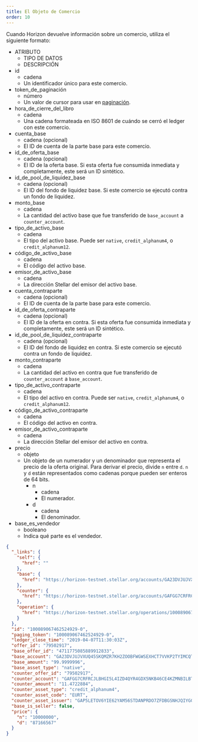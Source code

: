 ```yaml
---
title: El Objeto de Comercio
order: 10
---
```



Cuando Horizon devuelve información sobre un comercio, utiliza el siguiente formato:

<AttributeTable>

- ATRIBUTO
  - TIPO DE DATOS
  - DESCRIPCIÓN
- id
  - cadena
  - Un identificador único para este comercio.
- token_de_paginación
  - número
  - Un valor de cursor para usar en [paginación](../../structure/pagination/README.mdx).
- hora_de_cierre_del_libro
  - cadena
  - Una cadena formateada en ISO 8601 de cuándo se cerró el ledger con este comercio.
- cuenta_base
  - cadena (opcional)
  - El ID de cuenta de la parte base para este comercio.
- id_de_oferta_base
  - cadena (opcional)
  - El ID de la oferta base. Si esta oferta fue consumida inmediata y completamente, este será un ID sintético.
- id_de_pool_de_liquidez_base
  - cadena (opcional)
  - El ID del fondo de liquidez base. Si este comercio se ejecutó contra un fondo de liquidez.
- monto_base
  - cadena
  - La cantidad del activo base que fue transferido de `base_account` a `counter_account`.
- tipo_de_activo_base
  - cadena
  - El tipo del activo base. Puede ser `native`, `credit_alphanum4`, o `credit_alphanum12`.
- código_de_activo_base
  - cadena
  - El código del activo base.
- emisor_de_activo_base
  - cadena
  - La dirección Stellar del emisor del activo base.
- cuenta_contraparte
  - cadena (opcional)
  - El ID de cuenta de la parte base para este comercio.
- id_de_oferta_contraparte
  - cadena (opcional)
  - El ID de la oferta en contra. Si esta oferta fue consumida inmediata y completamente, este será un ID sintético.
- id_de_pool_de_liquidez_contraparte
  - cadena (opcional)
  - El ID del fondo de liquidez en contra. Si este comercio se ejecutó contra un fondo de liquidez.
- monto_contraparte
  - cadena
  - La cantidad del activo en contra que fue transferido de `counter_account` a `base_account`.
- tipo_de_activo_contraparte
  - cadena
  - El tipo del activo en contra. Puede ser `native`, `credit_alphanum4`, o `credit_alphanum12`.
- código_de_activo_contraparte
  - cadena
  - El código del activo en contra.
- emisor_de_activo_contraparte
  - cadena
  - La dirección Stellar del emisor del activo en contra.
- precio
  - objeto
  - Un objeto de un numerador y un denominador que representa el precio de la oferta original. Para derivar el precio, divide `n` entre `d`. `n` y `d` están representados como cadenas porque pueden ser enteros de 64 bits.
    - n
      - cadena
      - El numerador.
    - d
      - cadena
      - El denominador.
- base_es_vendedor
  - booleano
  - Indica qué parte es el vendedor.

</AttributeTable>

<ExampleResponse>

```json
{
  "_links": {
    "self": {
      "href": ""
    },
    "base": {
      "href": "https://horizon-testnet.stellar.org/accounts/GA23DVJUJVXUQ45SKQMZR7KH2ZOOBFWGWSEXHCT7VVKP2TYIMCQTQGNQ"
    },
    "counter": {
      "href": "https://horizon-testnet.stellar.org/accounts/GAFGG7CRFRCJLBHGI5L4IZD4QYR4GDX5NKB46CE4KZMNBILBTP3L4M75"
    },
    "operation": {
      "href": "https://horizon-testnet.stellar.org/operations/100089067462524929"
    }
  },
  "id": "100089067462524929-0",
  "paging_token": "100089067462524929-0",
  "ledger_close_time": "2019-04-07T11:30:03Z",
  "offer_id": "79502917",
  "base_offer_id": "4711775085889912833",
  "base_account": "GA23DVJUJVXUQ45SKQMZR7KH2ZOOBFWGWSEXHCT7VVKP2TYIMCQTQGNQ",
  "base_amount": "99.9999996",
  "base_asset_type": "native",
  "counter_offer_id": "79502917",
  "counter_account": "GAFGG7CRFRCJLBHGI5L4IZD4QYR4GDX5NKB46CE4KZMNBILBTP3L4M75",
  "counter_amount": "11.4722884",
  "counter_asset_type": "credit_alphanum4",
  "counter_asset_code": "EURT",
  "counter_asset_issuer": "GAP5LETOV6YIE62YAM56STDANPRDO7ZFDBGSNHJQIYGGKSMOZAHOOS2S",
  "base_is_seller": false,
  "price": {
    "n": "10000000",
    "d": "87166567"
  }
}
```

</ExampleResponse>
